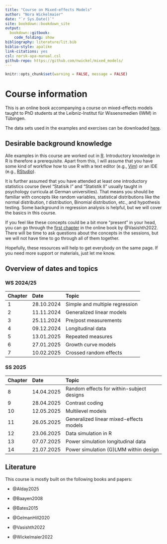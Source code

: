 ```yaml
---
title: "Course on Mixed-effects Models"
author: "Nora Wickelmaier"
date: "`r Sys.Date()`"
site: bookdown::bookdown_site
output:
  bookdown::gitbook:
    code_folding: show
bibliography: literature/lit.bib
biblio-style: apalike
link-citations: yes
csl: norsk-apa-manual.csl
github-repo: https://github.com/nwickel/mixed_models/
---
```


```r
knitr::opts_chunk$set(warning = FALSE, message = FALSE)
```
# Course information {-}

This is an online book accompanying a course on mixed-effects models taught to
PhD students at the Leibniz-Institut für Wissensmedien (IWM) in Tübingen.

The data sets used in the examples and exercises can be downloaded
[here](https://github.com/nwickel/mixed_models/tree/master/data).

## Desirable background knowledge {-}

Alle examples in this course are worked out in [R](https://www.r-project.org/).
Introductory knowledge in R is therefore a prerequisite. Apart from this, I will
assume that you have some kind of workflow how to use R with a text editor
(e.g., [Vim](https://www.vim.org/)) or an IDE (e.g.,
[RStudio](https://posit.co/downloads/)).

It is further assumed that you have attended at least one introductory
statistics course (level "Statisik I" and "Statistik II" usually taught in
psychology curricula at German universities). That means you should be familiar
with concepts like random variables, statistical distributions like the normal
distribution, $t$ distribution, Binomial distribution, etc., and hypothesis
testing. Some background in regression analysis is helpful, but we will cover
the basics in this course.

If you feel like these concepts could be a bit more "present" in your head, you
can go through the [first chapter](https://vasishth.github.io/Freq_CogSci/some-important-facts-about-distributions.html)
in the online book by @Vasishth2022. There will be time to ask questions about
the concepts in the sessions, but we will not have time to go through all of
them together.

Hopefully, these resources will help to get everybody on the same page. If you
need more support or materials, just let me know.

## Overview of dates and topics {-}

### WS 2024/25 {-}

| Chapter | Date       | Topic                                    |
|:------- |:---------- |:---------------------------------------- |
|       1 | 28.10.2024 | Simple and multiple regression           |
|       2 | 11.11.2024 | Generalized linear models                |
|       3 | 25.11.2024 | Pre/post measurements                    |
|       4 | 09.12.2024 | Longitudinal data                        |
|       5 | 13.01.2025 | Repeated measures                        |
|       6 | 27.01.2025 | Growth curve models                      |
|       7 | 10.02.2025 | Crossed random effects                   |

### SS 2025 {-}

| Chapter  | Date       | Topic                                    |
|:-------- |:---------- |:---------------------------------------- |
|        8 | 14.04.2025 | Random effects for within-subject designs|
|        9 | 28.04.2025 | Contrast coding                          |
|       10 | 12.05.2025 | Multilevel models                        |
|       11 | 26.05.2025 | Generalized linear mixed-effects models  |
|       12 | 23.06.2025 | Data simulation in R                     |
|       13 | 07.07.2025 | Power simulation longitudinal data       |
|       14 | 21.07.2025 | Power simulation (G)LMM within design    |


## Literature {-}

This course is mostly built on the following books and papers:

* @Alday2025

* @Baayen2008

* @Bates2015

* @GelmanHill2020

* @Vasishth2022

* @Wickelmaier2022

